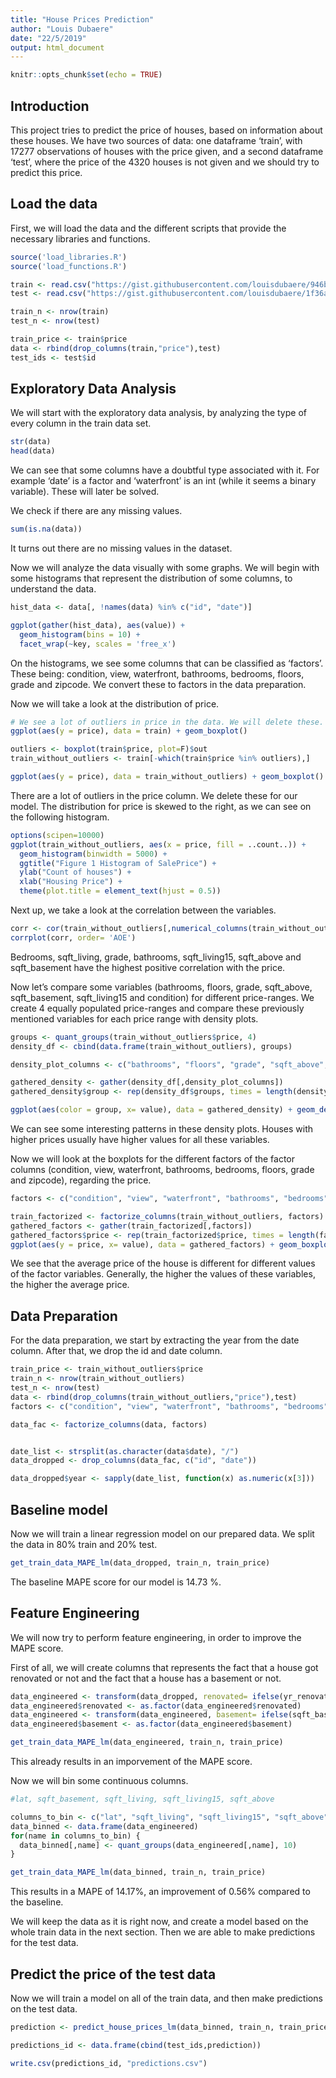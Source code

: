 ```yaml
---
title: "House Prices Prediction"
author: "Louis Dubaere"
date: "22/5/2019"
output: html_document
---
```


```r
knitr::opts_chunk$set(echo = TRUE)
```
## Introduction

This project tries to predict the price of houses, based on information about these houses. We have two sources of data: one dataframe 'train', with 17277 observations of houses with the price given, and a second dataframe 'test', where the price of the 4320 houses is not given and we should try to predict this price.

## Load the data

First, we will load the data and the different scripts that provide the necessary libraries and functions.

```r
source('load_libraries.R')
source('load_functions.R')

train <- read.csv("https://gist.githubusercontent.com/louisdubaere/946bfbcf88ec80b99bf888a56ebe708b/raw/9e3d027657f840ce793217ee8308dd71ac727bce/house_price_train.csv")
test <- read.csv("https://gist.githubusercontent.com/louisdubaere/1f36adc493ccc7018e70a54158ae5974/raw/fe88c56ef3e672e6bd4bac091b27454b9f2a1477/house_price_test.csv")

train_n <- nrow(train)
test_n <- nrow(test)

train_price <- train$price
data <- rbind(drop_columns(train,"price"),test)
test_ids <- test$id

```

## Exploratory Data Analysis

We will start with the exploratory data analysis, by analyzing the type of every column in the train data set.

```r
str(data)
head(data)
```

We can see that some columns have a doubtful type associated with it. For example 'date' is a factor and 'waterfront' is an int (while it seems a binary variable). These will later be solved.

We check if there are any missing values.

```r
sum(is.na(data))
```
It turns out there are no missing values in the dataset.

Now we will analyze the data visually with some graphs. We will begin with some histograms that represent the distribution of some columns, to understand the data.

```r
hist_data <- data[, !names(data) %in% c("id", "date")] 

ggplot(gather(hist_data), aes(value)) + 
  geom_histogram(bins = 10) + 
  facet_wrap(~key, scales = 'free_x')
```


On the histograms, we see some columns that can be classified as 'factors'. 
These being: condition, view, waterfront, bathrooms, bedrooms, floors, grade and zipcode. We convert these to factors in the data preparation.


Now we will take a look at the distribution of price.

```r
# We see a lot of outliers in price in the data. We will delete these.
ggplot(aes(y = price), data = train) + geom_boxplot()

outliers <- boxplot(train$price, plot=F)$out
train_without_outliers <- train[-which(train$price %in% outliers),]

ggplot(aes(y = price), data = train_without_outliers) + geom_boxplot()
```

There are a lot of outliers in the price column. We delete these for our model.
The distribution for price is skewed to the right, as we can see on the following histogram.

```r
options(scipen=10000)
ggplot(train_without_outliers, aes(x = price, fill = ..count..)) +
  geom_histogram(binwidth = 5000) +
  ggtitle("Figure 1 Histogram of SalePrice") +
  ylab("Count of houses") +
  xlab("Housing Price") + 
  theme(plot.title = element_text(hjust = 0.5))

```
Next up, we take a look at the correlation between the variables.

```r
corr <- cor(train_without_outliers[,numerical_columns(train_without_outliers)])
corrplot(corr, order= 'AOE')

```

Bedrooms, sqft_living, grade, bathrooms, sqft_living15, sqft_above and sqft_basement have the highest positive correlation with the price.

Now let's compare some variables (bathrooms, floors, grade, sqft_above, sqft_basement, sqft_living15 and condition) for different price-ranges. We create 4 equally populated price-ranges and compare these previously mentioned variables for each price range with density plots.

```r
groups <- quant_groups(train_without_outliers$price, 4)
density_df <- cbind(data.frame(train_without_outliers), groups)

density_plot_columns <- c("bathrooms", "floors", "grade", "sqft_above", "sqft_living15", "sqft_basement", "condition")

gathered_density <- gather(density_df[,density_plot_columns])
gathered_density$group <- rep(density_df$groups, times = length(density_plot_columns))

ggplot(aes(color = group, x= value), data = gathered_density) + geom_density() + facet_wrap(~key, scales = 'free')

```

We can see some interesting patterns in these density plots. Houses with higher prices usually have higher values for all these variables.

Now we will look at the boxplots for the different factors of the factor columns (condition, view, waterfront, bathrooms, bedrooms, floors, grade and zipcode), regarding the price.

```r
factors <- c("condition", "view", "waterfront", "bathrooms", "bedrooms", "floors", "grade", "zipcode")

train_factorized <- factorize_columns(train_without_outliers, factors)
gathered_factors <- gather(train_factorized[,factors])
gathered_factors$price <- rep(train_factorized$price, times = length(factors))
ggplot(aes(y = price, x= value), data = gathered_factors) + geom_boxplot() + facet_wrap(~key, scales = 'free_x')
```

We see that the average price of the house is different for different values of the factor variables. Generally, the higher the values of these variables, the higher the average price.

## Data Preparation

For the data preparation, we start by extracting the year from the date column. After that, we drop the id and date column.

```r

train_price <- train_without_outliers$price
train_n <- nrow(train_without_outliers)
test_n <- nrow(test)
data <- rbind(drop_columns(train_without_outliers,"price"),test)
factors <- c("condition", "view", "waterfront", "bathrooms", "bedrooms", "floors", "grade", "zipcode")

data_fac <- factorize_columns(data, factors)


date_list <- strsplit(as.character(data$date), "/")
data_dropped <- drop_columns(data_fac, c("id", "date"))

data_dropped$year <- sapply(date_list, function(x) as.numeric(x[3]))


```

## Baseline model

Now we will train a linear regression model on our prepared data. We split the data in 80% train and 20% test.

```r

get_train_data_MAPE_lm(data_dropped, train_n, train_price)

```

The baseline MAPE score for our model is 14.73 %.

## Feature Engineering

We will now try to perform feature engineering, in order to improve the MAPE score.

First of all, we will create columns that represents the fact that a house got renovated or not and the fact that a house has a basement or not.

```r

data_engineered <- transform(data_dropped, renovated= ifelse(yr_renovated==0, 0, 1))
data_engineered$renovated <- as.factor(data_engineered$renovated)
data_engineered <- transform(data_engineered, basement= ifelse(sqft_basement>0, 1, 0))
data_engineered$basement <- as.factor(data_engineered$basement)

get_train_data_MAPE_lm(data_engineered, train_n, train_price)


```

This already results in an imporvement of the MAPE score.

Now we will bin some continuous columns.

```r
#lat, sqft_basement, sqft_living, sqft_living15, sqft_above

columns_to_bin <- c("lat", "sqft_living", "sqft_living15", "sqft_above", "sqft_lot", "sqft_lot15")
data_binned <- data.frame(data_engineered)
for(name in columns_to_bin) {
  data_binned[,name] <- quant_groups(data_engineered[,name], 10)
}

get_train_data_MAPE_lm(data_binned, train_n, train_price)

```

This results in a MAPE of 14.17%, an improvement of 0.56% compared to the baseline.

We will keep the data as it is right now, and create a model based on the whole train data in the next section. Then we are able to make predictions for the test data.

## Predict the price of the test data

Now we will train a model on all of the train data, and then make predictions on the test data.

```r

prediction <- predict_house_prices_lm(data_binned, train_n, train_price)

predictions_id <- data.frame(cbind(test_ids,prediction))

write.csv(predictions_id, "predictions.csv")

```


